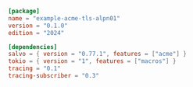 ```toml  title="acme-tls-alpn01/Cargo.toml"
[package]
name = "example-acme-tls-alpn01"
version = "0.1.0"
edition = "2024"

[dependencies]
salvo = { version = "0.77.1", features = ["acme"] }
tokio = { version = "1", features = ["macros"] }
tracing = "0.1"
tracing-subscriber = "0.3"

```